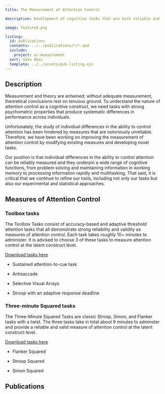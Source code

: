 ```yaml
---
title: The Measurement of Attention Control

description: Development of cognitive tasks that are both reliable and valid measures of attention control.

image: featured.png

listing: 
  id: publications
  contents: ../../publications/*/*.qmd
  include:
    project: ac-measurement
  sort: date desc
  template: ../../assets/pub-listing.ejs
---
```


## Description

Measurement and theory are entwined; without adequate measurement, theoretical conclusions rest on tenuous ground. To understand the nature of attention control as a cognitive construct, we need tasks with strong psychometric properties that produce systematic differences in performance across individuals.

Unfortunately, the study of individual differences in the ability to control attention has been hindered by measures that are notoriously unreliable. Therefore, we have been working on improving the measurement of attention control by modifying existing measures and developing novel tasks.

Our position is that individual differences in the ability to control attention can be reliably measured and they underpin a wide range of cognitive functions, from problem solving and maintaining information in working memory to processing information rapidly and multitasking. That said, it is critical that we continue to refine our tools, including not only our tasks but also our experimental and statistical approaches.

## Measures of Attention Control

### Toolbox tasks

The Toolbox Tasks consist of accuracy-based and adaptive threshold attention tasks that all demonstrate strong reliability and validity as measures of attention control. Each task takes roughly 10+ minutes to administer. It is advised to choose 3 of these tasks to measure attention control at the latent construct level.

[Download tasks here](https://englelab.gatech.edu/toolboxtasks.html){target="_blank"}

-   Sustained attention-to-cue task

-   Antisaccade

-   Selective Visual Arrays

-   Stroop with an adaptive response deadline

### Three-minute Squared tasks

The Three-Minute Squared Tasks are classic Stroop, Simon, and Flanker tasks with a twist. The three tasks take in total about 9 minutes to adminster and provide a reliable and valid measure of attention control at the latent construct level.

[Download tasks here](https://englelab.gatech.edu/squaredtasks.html){target="_blank"}

-   Flanker Squared

-   Stroop Squared

-   Simon Squared

## Publications

::: {#publications}
:::
